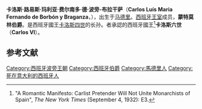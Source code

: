 {{Infobox royalty
| name         = 卡洛斯
| full name    = 卡洛斯·路易斯·玛利亚·费尔南多
| title        = 蒙特莫林伯爵
| image        = Infante Carlos, Count of Montemolin.jpg
| succession   = [[卡洛斯主義|卡洛斯黨]]王位覬覦者
| reign        = 1845年 — 1861年
| reign-type   = 在位
| predecessor  = ''[[唐·卡洛斯王子|卡洛斯五世]]''
| successor    = ''[[胡安_(蒙提宗伯爵)|胡安三世]]''
| spouse       = [[兩西西里的瑪麗亞·卡羅琳娜|兩西西里的瑪麗亞·卡羅琳娜]]
| house        = [[西班牙波旁王朝|西班牙波旁王朝]]
| father       = [[唐·卡洛斯王子|唐·卡洛斯王子]]
| mother       = [[葡萄牙的瑪麗亞·法蘭西絲卡|葡萄牙的瑪麗亞·法蘭西絲卡]]
| birth_date   = {{birth date|1818|1|31|df=y}}
| birth_place  = [[西班牙|西班牙]][[马德里|马德里]]
| death_date   = {{death date and age|1861|1|13|1818|1|31|df=y}}
| death_place  = {{Flag|Austrian Empire}}[[的里雅斯特|的里雅斯特]]
| burial_place = {{ITA}}[[圣儒斯定主教座堂_(的里雅斯特)|圣儒斯定主教座堂]]
}}

'''卡洛斯·路易斯·玛利亚·费尔南多·德·波旁-布拉干萨'''（'''Carlos Luís Maria Fernando de Borbón y Braganza'''，{{bd|1818年|1月31日|1861年|1月13日}}），出生于[[马德里|马德里]]。[[西班牙王室|西班牙王室]]成员，'''蒙特莫林伯爵'''。是西班牙國王[[卡洛斯四世|卡洛斯四世]]的长孙。{{link-en|卡洛斯主義|Carlism}}者承認的西班牙國王<ref>"A Romantic Manifesto: Carlist Pretender Will Not Unite Monarchists of Spain", ''The New York Times'' (September 4, 1932): E3.</ref>'''卡洛斯六世'''（'''Carlos VI '''）。

==参考文献==
{{reflist}}

{{s-start}}
{{s-hou|[[波旁王朝|波旁王朝]]|1818年|1月31日|1861年|1月13日}}
{{s-bef|before=[[唐·卡洛斯亲王|卡洛斯五世]]}}
{{s-tul|title=[[西班牙君主列表|西班牙國王]]|line={{link-en|卡洛斯主義|Carlism|西班牙卡洛斯派王位請求者}}|years=1845年－1861年}}
{{s-aft|after=[[胡安_(蒙提宗伯爵)|胡安三世]]}}
{{end}}

{{Authority control}}
{{DEFAULTSORT: Carlos}}
[[Category:西班牙波旁王朝|Category:西班牙波旁王朝]]
[[Category:西班牙伯爵|Category:西班牙伯爵]]
[[Category:馬德里人|Category:馬德里人]]
[[Category:死在意大利的西班牙人|Category:死在意大利的西班牙人]]